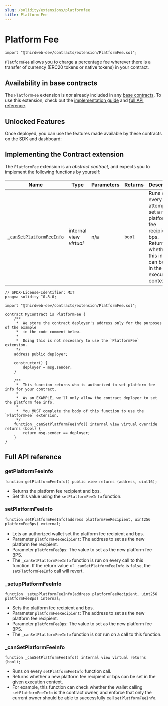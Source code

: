 ```yaml
---
slug: /solidity/extensions/platformfee
title: Platform Fee
---
```



# Platform Fee

```solidity
import "@thirdweb-dev/contracts/extension/PlatformFee.sol";
```

`PlatformFee` allows you to charge a percentage fee wherever there is a transfer of currency (ERC20 tokens or native tokens) in your contract.

<ViewContractCodeButton
  link="https://github.com/thirdweb-dev/contracts/blob/main/contracts/extension/PlatformFee.sol"
  name="PlatformFee"
/>

## Availability in base contracts

The `PlatformFee` extension is _not_ already included in any [base contracts](/solidity/base-contracts). To use this extension, check out the [implementation guide](/solidity/extension-contracts/platformfee#implementing-the-contract-extension) and [full API reference](/solidity/extension-contracts/platformfee#full-api-reference).

## Unlocked Features

Once deployed, you can use the features made available by these contracts on the SDK and dashboard:

<div className="row" style={{ marginBottom: 24, flexWrap: "wrap" }}>
  <div className="col col--12" style={{ marginTop: 16 }}>
    <QuickstartCard
      name="Platform Fee"
      link="/sdk/advanced-features/contract-settings#platform-fees"
      image="/assets/icons/general.png"
    />
  </div>
</div>

## Implementing the Contract extension

The `PlatformFee` extension is an _abstract contract_, and expects you to implement the following functions by yourself:

| Name                                                                                            | Type                    | Parameters | Returns | Description                                                                                                                            |
| ----------------------------------------------------------------------------------------------- | ----------------------- | ---------- | ------- | -------------------------------------------------------------------------------------------------------------------------------------- |
| [`_canSetPlatformFeeInfo`](/solidity/extension-contracts/platformfee#_cansetplatformfeeinfo) | internal view _virtual_ | n/a        | `bool`  | Runs on every attempt to set a new platform fee recipient or bps. Returns whether this info can be set in the given execution context. |

```solidity
// SPDX-License-Identifier: MIT
pragma solidity ^0.8.0;

import "@thirdweb-dev/contracts/extension/PlatformFee.sol";

contract MyContract is PlatformFee {
    /**
     *  We store the contract deployer's address only for the purposes of the example
     *  in the code comment below.
     *
     *  Doing this is not necessary to use the `PlatformFee` extension.
     */
    address public deployer;

    constructor() {
        deployer = msg.sender;
    }

    /**
     *  This function returns who is authorized to set platform fee info for your contract.
     *
     *  As an EXAMPLE, we'll only allow the contract deployer to set the platform fee info.
     *
     *  You MUST complete the body of this function to use the `PlatformFee` extension.
     */
    function _canSetPlatformFeeInfo() internal view virtual override returns (bool) {
        return msg.sender == deployer;
    }
}
```

## Full API reference

### getPlatformFeeInfo

```solidity
function getPlatformFeeInfo() public view returns (address, uint16);
```

- Returns the platform fee recipient and bps.
- Set this value using the `setPlatformFeeInfo` function.

### setPlatformFeeInfo

```solidity
function setPlatformFeeInfo(address platformFeeRecipient, uint256 platformFeeBps) external;
```

- Lets an authorized wallet set the platform fee recipient and bps.
- Parameter `platformFeeRecipient`: The address to set as the new platform fee recipient.
- Parameter `platformFeeBps`: The value to set as the new platform fee BPS.
- The `_canSetPlatformFeeInfo` function is run on every call to this function. If the return value of `_canSetPlatformFeeInfo` is `false`, the `setPlatformFeeInfo` call will revert.

### \_setupPlatformFeeInfo

```solidity
function _setupPlatformFeeInfo(address platformFeeRecipient, uint256 platformFeeBps) internal;
```

- Sets the platform fee recipient and bps.
- Parameter `platformFeeRecipient`: The address to set as the new platform fee recipient.
- Parameter `platformFeeBps`: The value to set as the new platform fee BPS.
- The `_canSetPlatformFeeInfo` function is _not_ run on a call to this function.

### \_canSetPlatformFeeInfo

```solidity
function _canSetPlatformFeeInfo() internal view virtual returns (bool);
```

- Runs on every `setPlatformFeeInfo` function call.
- Returns whether a new platform fee recipient or bps can be set in the given execution context.
- For example, this function can check whether the wallet calling `setPlatformFeeInfo` is the contract owner, and enforce that only the current owner should be able to successfully call `setPlatformFeeInfo`.
